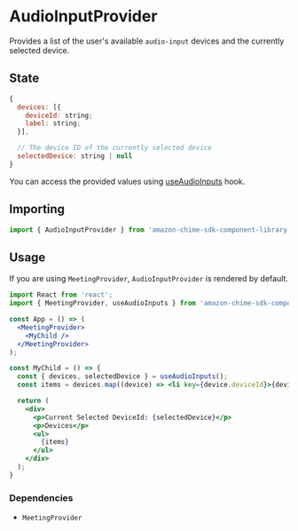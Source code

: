 <Meta title="SDK Providers/AudioInputProvider" />

# AudioInputProvider

Provides a list of the user's available `audio-input` devices and the currently selected device.

## State

```javascript
{
  devices: [{
    deviceId: string;
    label: string;
  }],

  // The device ID of the currently selected device
  selectedDevice: string | null
}

```

You can access the provided values using [useAudioInputs](/?path=/docs/sdk-hooks-useaudioinputs--page) hook.

## Importing

```javascript
import { AudioInputProvider } from 'amazon-chime-sdk-component-library-react';
```

## Usage

If you are using `MeetingProvider`, `AudioInputProvider` is rendered by default.

```jsx
import React from 'react';
import { MeetingProvider, useAudioInputs } from 'amazon-chime-sdk-component-library-react';

const App = () => (
  <MeetingProvider>
    <MyChild />
  </MeetingProvider>
);

const MyChild = () => {
  const { devices, selectedDevice } = useAudioInputs();
  const items = devices.map((device) => <li key={device.deviceId}>{device.label}</li>)

  return (
    <div>
      <p>Current Selected DeviceId: {selectedDevice}</p>
      <p>Devices</p>
      <ul>
        {items}
      </ul>
    </div>
  );
}
```

### Dependencies
- `MeetingProvider`
